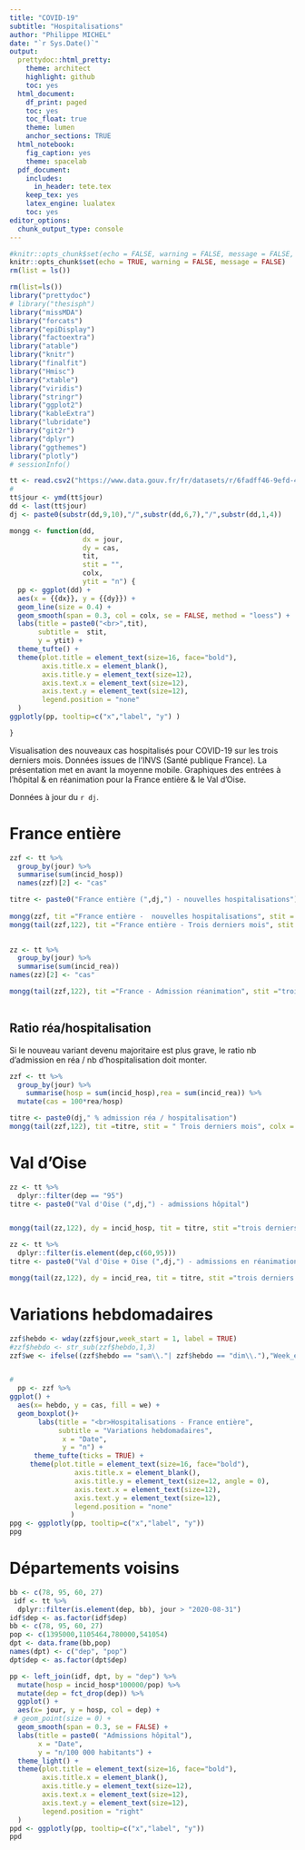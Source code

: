 ```yaml
---
title: "COVID-19"
subtitle: "Hospitalisations"
author: "Philippe MICHEL"
date: "`r Sys.Date()`"
output:
  prettydoc::html_pretty:
    theme: architect
    highlight: github
    toc: yes
  html_document:
    df_print: paged
    toc: yes
    toc_float: true
    theme: lumen
    anchor_sections: TRUE
  html_notebook:
    fig_caption: yes
    theme: spacelab
  pdf_document:
    includes:
      in_header: tete.tex
    keep_tex: yes
    latex_engine: lualatex
    toc: yes  
editor_options:
  chunk_output_type: console
---
```


```r
#knitr::opts_chunk$set(echo = FALSE, warning = FALSE, message = FALSE, cache = FALSE)
knitr::opts_chunk$set(echo = TRUE, warning = FALSE, message = FALSE)
rm(list = ls())
```

```r
rm(list=ls())
library("prettydoc")
# library("thesisph")
library("missMDA")
library("forcats")
library("epiDisplay")
library("factoextra")
library("atable")
library("knitr")
library("finalfit")
library("Hmisc")
library("xtable")
library("viridis")
library("stringr")
library("ggplot2")
library("kableExtra")
library("lubridate")
library("git2r")
library("dplyr")
library("ggthemes")
library("plotly")
# sessionInfo()
```

```r
tt <- read.csv2("https://www.data.gouv.fr/fr/datasets/r/6fadff46-9efd-4c53-942a-54aca783c30c", as.is = FALSE)
#
tt$jour <- ymd(tt$jour)
dd <- last(tt$jour)
dj <- paste0(substr(dd,9,10),"/",substr(dd,6,7),"/",substr(dd,1,4))
```

```r
mongg <- function(dd,
                  dx = jour,
                  dy = cas,
                  tit,
                  stit = "",
                  colx, 
                  ytit = "n") {
  pp <- ggplot(dd) +
  aes(x = {{dx}}, y = {{dy}}) +
  geom_line(size = 0.4) +
  geom_smooth(span = 0.3, col = colx, se = FALSE, method = "loess") +
  labs(title = paste0("<br>",tit),
       subtitle =  stit,
       y = ytit) +
  theme_tufte() +
  theme(plot.title = element_text(size=16, face="bold"),
        axis.title.x = element_blank(),
        axis.title.y = element_text(size=12),
        axis.text.x = element_text(size=12),
        axis.text.y = element_text(size=12),
        legend.position = "none"
  )
ggplotly(pp, tooltip=c("x","label", "y") )

}
```

Visualisation des nouveaux cas hospitalisés pour COVID-19 sur les trois derniers mois. Données issues de l'INVS (Santé publique France). La présentation met en avant la moyenne mobile. Graphiques des entrées à l'hôpital & en réanimation pour la France entière & le Val d'Oise.

Données à jour du `r dj`.

# France entière

```r
zzf <- tt %>% 
  group_by(jour) %>%
  summarise(sum(incid_hosp))
  names(zzf)[2] <- "cas"

titre <- paste0("France entière (",dj,") - nouvelles hospitalisations")
 
mongg(zzf, tit ="France entière -  nouvelles hospitalisations", stit = "Depuis le début de l'épidémie", colx = "red") 
mongg(tail(zzf,122), tit ="France entière - Trois derniers mois", stit ="trois derniers mois",colx ="blue")
  
```

```r
zz <- tt %>% 
  group_by(jour) %>%
  summarise(sum(incid_rea))
names(zz)[2] <- "cas"

mongg(tail(zzf,122), tit ="France - Admission réanimation", stit ="trois derniers mois",colx ="red")
  
```

## Ratio réa/hospitalisation

Si le nouveau variant devenu majoritaire est plus grave, le ratio nb d'admission en réa / nb d'hospitalisation doit monter.

```r
zzf <- tt %>%  
  group_by(jour) %>% 
    summarise(hosp = sum(incid_hosp),rea = sum(incid_rea)) %>% 
  mutate(cas = 100*rea/hosp)

titre <- paste0(dj," % admission réa / hospitalisation")
mongg(tail(zzf,122), tit =titre, stit = " Trois derniers mois", colx = "red", ytit = "%")   

```

# Val d'Oise

```r
zz <- tt %>% 
  dplyr::filter(dep == "95")
titre <- paste0("Val d'Oise (",dj,") - admissions hôpital")


mongg(tail(zz,122), dy = incid_hosp, tit = titre, stit ="trois derniers mois",colx ="blue")
```

```r
zz <- tt %>% 
  dplyr::filter(is.element(dep,c(60,95)))
titre <- paste0("Val d'Oise + Oise (",dj,") - admissions en réanimation")

mongg(tail(zz,122), dy = incid_rea, tit = titre, stit ="trois derniers mois",colx ="red")

```

# Variations hebdomadaires

```r
zzf$hebdo <- wday(zzf$jour,week_start = 1, label = TRUE)
#zzf$hebdo <- str_sub(zzf$hebdo,1,3)
zzf$we <- ifelse((zzf$hebdo == "sam\\."| zzf$hebdo == "dim\\."),"Week_end", "Semaine")


#
  pp <- zzf %>% 
ggplot() +
  aes(x= hebdo, y = cas, fill = we) +
  geom_boxplot()+
       labs(title = "<br>Hospitalisations - France entière",
            subtitle = "Variations hebdomadaires",
             x = "Date",
             y = "n") +
      theme_tufte(ticks = TRUE) + 
     theme(plot.title = element_text(size=16, face="bold"), 
                axis.title.x = element_blank(),
                axis.title.y = element_text(size=12, angle = 0),
                axis.text.x = element_text(size=12), 
                axis.text.y = element_text(size=12),
                legend.position = "none" 
               ) 
ppg <- ggplotly(pp, tooltip=c("x","label", "y"))
ppg
```

# Départements voisins

```r
bb <- c(78, 95, 60, 27)
 idf <- tt %>% 
  dplyr::filter(is.element(dep, bb), jour > "2020-08-31") 
idf$dep <- as.factor(idf$dep)
bb <- c(78, 95, 60, 27)
pop <- c(1395000,1105464,780000,541054)
dpt <- data.frame(bb,pop)
names(dpt) <- c("dep", "pop")
dpt$dep <- as.factor(dpt$dep)

pp <- left_join(idf, dpt, by = "dep") %>% 
  mutate(hosp = incid_hosp*100000/pop) %>% 
  mutate(dep = fct_drop(dep)) %>% 
  ggplot() +
  aes(x= jour, y = hosp, col = dep) +
 # geom_point(size = 0) +
  geom_smooth(span = 0.3, se = FALSE) +
  labs(title = paste0( "Admissions hôpital"),
       x = "Date",
       y = "n/100 000 habitants") +
  theme_light() + 
  theme(plot.title = element_text(size=16, face="bold"), 
        axis.title.x = element_blank(), 
        axis.title.y = element_text(size=12),
        axis.text.x = element_text(size=12),
        axis.text.y = element_text(size=12),
        legend.position = "right" 
  ) 
ppd <- ggplotly(pp, tooltip=c("x","label", "y"))
ppd
```
